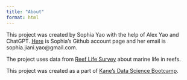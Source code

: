 ```yaml
---
title: "About"
format: html
---
```


This project was created by Sophia Yao with the help of Alex Yao and ChatGPT. [Here](https://github.com/sophiay14) is Sophia's Github account page and her email is sophia.jiani.yao@gmail.com.

The project uses data from [Reef Life Survey](https://www.gbif.org/dataset/38f06820-08c5-42b2-94f6-47cc3e83a54a) about marine life in reefs.

This project was created as a part of [Kane’s Data Science Bootcamp](https://bootcamp.davidkane.info/).